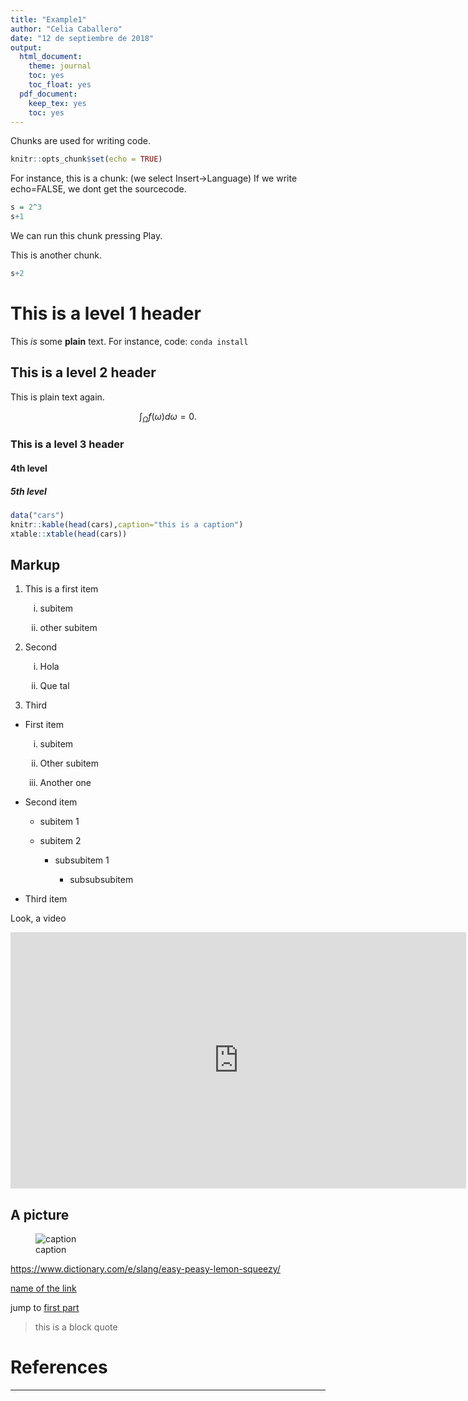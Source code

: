 ```yaml
---
title: "Example1"
author: "Celia Caballero"
date: "12 de septiembre de 2018"
output: 
  html_document: 
    theme: journal
    toc: yes
    toc_float: yes
  pdf_document: 
    keep_tex: yes
    toc: yes
---
```


Chunks are used for writing code.

```r
knitr::opts_chunk$set(echo = TRUE)
```

For instance, this is a chunk: (we select Insert->Language)
If we write echo=FALSE, we dont get the sourcecode.

```r
s = 2^3
s+1
```
We can run this chunk pressing Play.


This is another chunk.
```r
s+2
```

# This is a level 1 header {#first_part}

This *is* some **plain** text.
For instance, code: `conda install`

## This is a level 2 header

This is plain text again.

$$
\int_\Omega f(\omega)d\omega = 0.
$$

### This is a level 3 header

#### 4th level

##### 5th level

```r
data("cars")
knitr::kable(head(cars),caption="this is a caption")
xtable::xtable(head(cars))
```

## Markup

1. This is a first item

    i. subitem
    
    ii. other subitem
    
1. Second
  
    i) Hola
    
    i) Que tal
    
1. Third

* First item

    i) subitem
    
    i) Other subitem
    
    i) Another one

* Second item

    * subitem 1
  
    * subitem 2
  
        * subsubitem 1
        
            * subsubsubitem
            
* Third item

Look, a video

<iframe width="729" height="410" src="https://www.youtube.com/embed/_NMkjTkTaB0" frameborder="0" allow="autoplay; encrypted-media" allowfullscreen></iframe>

## A picture

![caption](https://www.dictionary.com/e/wp-content/uploads/2018/03/easy-peasy-lemon-squeezy.jpg)

<https://www.dictionary.com/e/slang/easy-peasy-lemon-squeezy/>

[name of the link](https://www.dictionary.com/e/slang/easy-peasy-lemon-squeezy/)

jump to [first part](#first_part)

> this is a block quote

# References


-------

